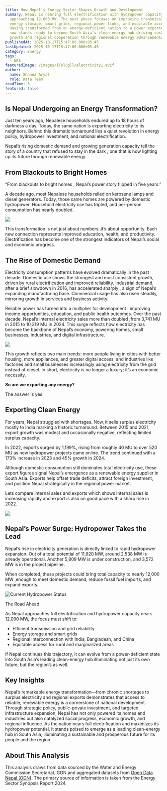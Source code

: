 ```yaml
---
title: How Nepal’s Energy Sector Shapes Growth and Development
summary: Nepal is nearing full electrification with hydropower capacity
  approaching 12,000 MW. The next phase focuses on improving transmission,
  energy storage, smart grids, regional power links, and equitable access.
  Having transformed from an energy-deficient nation to a power exporter, Nepal
  now stands ready to become South Asia’s clean-energy hub—driving sustainable
  growth and regional cooperation through renewable energy advancements.
publishedAt: 2025-10-17T15:47:00.000+05:45
lastUpdated: 2025-10-17T15:47:00.000+05:45
category: Energy
tags:
  - NEA
featuredImage: /images/{{slug}}/electricity1.avif
author:
  name: Shanna Aryal
  role: Data Team
readTime: 6
featured: false
---
```

## **Is Nepal Undergoing an Energy Transformation?**

Just ten years ago, Nepalese households endured up to 18 hours of darkness a day. Today, the same nation is exporting electricity to its neighbors. Behind this dramatic turnaround lies a quiet revolution in energy policy, hydropower investment, and national electrification.

Nepal’s rising domestic demand and growing generation capacity tell the story of a country that refused to stay in the dark ; one that is now lighting up its future through renewable energy.

## From Blackouts to Bright Homes

“From blackouts to bright homes , Nepal’s power story flipped in five years.”

A decade ago, most Nepalese households relied on kerosene lamps and diesel generators. Today, those same homes are powered by domestic hydropower. Household electricity use has tripled, and per-person consumption has nearly doubled.

![](/images/{{slug}}/unblurimageai_1-1-.jpg)

This transformation is not just about numbers ,it’s about opportunity. Each new connection represents improved education, health, and productivity. Electrification has become one of the strongest indicators of Nepal’s social and economic progress.

## The Rise of Domestic Demand

Electricity consumption patterns have evolved dramatically in the past decade. Domestic use shows the strongest and most consistent growth, driven by rural electrification and improved reliability. Industrial demand, after a brief slowdown in 2016, has accelerated sharply , a sign of Nepal’s expanding manufacturing base. Commercial usage has also risen steadily, mirroring growth in services and business activity.

Reliable power has turned into a multiplier for development : improving income opportunities, education, and public health outcomes. Over the past decade, Nepal’s internal electricity sales more than doubled ;from 3,741 MU in 2015 to 10,219 MU in 2024. This surge reflects how electricity has become the backbone of Nepal’s economy, powering homes, small businesses, industries, and digital infrastructure.

![](/images/{{slug}}/unblurimageai_2.jpg)

This growth reflects two main trends: more people living in cities with better housing, more appliances, and greater digital access, and industries like factories and small businesses increasingly using electricity from the grid instead of diesel.
In short, electricity is no longer a luxury; it’s an economic necessity.

**So are we exporting any energy?**

The answer is yes.

## **Exporting Clean Energy**

For years, Nepal struggled with shortages. Now, it sells surplus electricity mostly to India marking a historic turnaround. Between 2015 and 2021, export growth was modest and occasionally negative, reflecting limited surplus capacity.

In 2022, exports surged by 1,199%, rising from roughly 40 MU to over 520 MU as new hydropower projects came online. The trend continued with a 173% increase in 2023 and 45% growth in 2024.

Although domestic consumption still dominates total electricity use, these export figures signal Nepal’s emergence as a renewable energy supplier in South Asia. Exports help offset trade deficits, attract foreign investment, and position Nepal strategically in the regional power market.

Lets compare internal sales and exports which shows internal sales is increasing rapidly and export is also on good pace with a sharp rise in 2022.

![](/images/{{slug}}/unblurimageai_3.jpg)

## **Nepal’s Power Surge: Hydropower Takes the Lead**

Nepal’s rise in electricity generation is directly linked to rapid hydropower expansion. Out of a total potential of 11,920 MW, around 2,538 MW is already operational. Another 5,809 MW is under construction, and 3,572 MW is in the project pipeline.

When completed, these projects could bring total capacity to nearly 12,000 MW ,enough to meet domestic demand, reduce fossil fuel imports, and expand exports.

![Current Hydropower Status](/images/{{slug}}/4.png)

The Road Ahead

As Nepal approaches full electrification and hydropower capacity nears 12,000 MW, the focus must shift to:

* Efficient transmission and grid reliability
* Energy storage and smart grids
* Regional interconnection with India, Bangladesh, and China
* Equitable access for rural and marginalized areas

If Nepal continues this trajectory, it can evolve from a power-deficient state into South Asia’s leading clean-energy hub illuminating not just its own future, but the region’s as well.

## **Key Insights**

Nepal’s remarkable energy transformation—from chronic shortages to surplus electricity and regional exports demonstrates that access to reliable, renewable energy is a cornerstone of national development. Through strategic policy, public-private investment, and targeted infrastructure expansion, Nepal has not only powered its homes and industries but also catalyzed social progress, economic growth, and regional influence. As the nation nears full electrification and maximizes its hydropower potential, it stands poised to emerge as a leading clean-energy hub in South Asia, illuminating a sustainable and prosperous future for its people and the region.

## **About This Analysis**

This analysis draws from data sourced by the Water and Energy Commission Secretariat, GON and aggregated datasets from [Open Data Nepal (ODN)](https://opendatanepal.com/). The primary source of information is taken from the Energy Sector Synopsis Report 2024.
